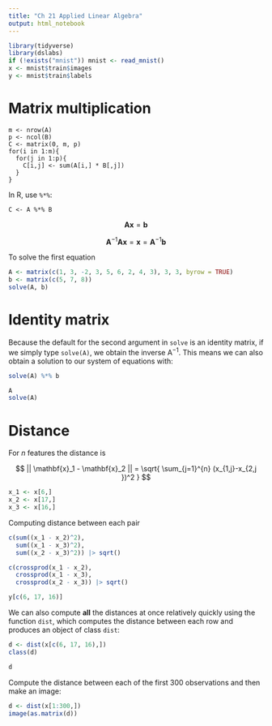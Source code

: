 ```yaml
---
title: "Ch 21 Applied Linear Algebra"
output: html_notebook
---
```


```r
library(tidyverse)
library(dslabs)
if (!exists("mnist")) mnist <- read_mnist()
x <- mnist$train$images 
y <- mnist$train$labels
```

# Matrix multiplication

```         
m <- nrow(A)
p <- ncol(B)
C <- matrix(0, m, p)
for(i in 1:m){
  for(j in 1:p){
    C[i,j] <- sum(A[i,] * B[,j])
  }
}
```

In R, use `%*%`:

```         
C <- A %*% B
```

$$
\mathbf{A}\mathbf{x} =  \mathbf{b}
$$

$$
\mathbf{A}^{-1}\mathbf{A}\mathbf{x} =   \mathbf{x} = \mathbf{A}^{-1} \mathbf{b}
$$

To solve the first equation

```r
A <- matrix(c(1, 3, -2, 3, 5, 6, 2, 4, 3), 3, 3, byrow = TRUE)
b <- matrix(c(5, 7, 8))
solve(A, b)
```

# Identity matrix

Because the default for the second argument in `solve` is an identity matrix, if we simply type `solve(A)`, we obtain the inverse $\text{A}^{-1}$. This means we can also obtain a solution to our system of equations with:

```r
solve(A) %*% b
```

```r
A
solve(A)
```

# Distance

For $n$ features the distance is

$$
|| \mathbf{x}_1 - \mathbf{x}_2 || = \sqrt{ \sum_{j=1}^{n} (x_{1,j}-x_{2,j })^2 }
$$

```r
x_1 <- x[6,]
x_2 <- x[17,]
x_3 <- x[16,]
```

Computing distance between each pair

```r
c(sum((x_1 - x_2)^2), 
  sum((x_1 - x_3)^2), 
  sum((x_2 - x_3)^2)) |> sqrt()
```

```r
c(crossprod(x_1 - x_2), 
  crossprod(x_1 - x_3), 
  crossprod(x_2 - x_3)) |> sqrt()
```

```r
y[c(6, 17, 16)]
```

We can also compute **all** the distances at once relatively quickly using the function `dist`, which computes the distance between each row and produces an object of class `dist`:

```r
d <- dist(x[c(6, 17, 16),])
class(d)
```

```r
d
```

Compute the distance between each of the first 300 observations and then make an image:

```r
d <- dist(x[1:300,])
image(as.matrix(d))
```
